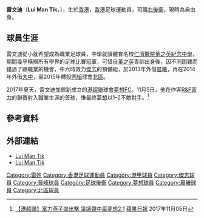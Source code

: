 {{Infobox football biography
| name         = 雷文迪 <br> Lui Man Tik
| image        = Lui Man Tik.jpg
| fullname     = 雷文迪
| nickname     = 雷神，Mandy，粉嶺樓球皇
| birth_date   = {{birth date and age|1994|6|1}}
| birth_place  = {{HKG-1959}}
| height       = {{height|m=1.77}}
| position     = [[右後衛|右後衛]]、[[左後衛|左後衛]]、[[中堅|中堅]]、[[防守中場|防守中場]]
| currentclub  = 
| clubnumber   = 
| youthyears1 = 2006–2013
| youthclubs1 = [[傑志體育會|傑志]]
| years1 = 2013–2015
| clubs1 = [[傑志體育會|傑志]]
| caps1  = 0
| goals1 = 0
| years2 = 2013–2014
| clubs2 = → [[晨曦體育會|晨曦]]
| caps2  = 0
| goals2 = 0
| years3 = 2014–2015
| clubs3 = → [[大中足球會|大中]]
| caps3  = 
| goals3 = 
| years4 = 2015–2016
| clubs4 = [[北區足球會|北區]]
| caps4  = 
| goals4 = 
| years5 = 2017–2019
| clubs5 = [[夢想體育會|夢想FC]]
| caps5  = 19
| goals5 = 1
| years6 = 2019–2020
| clubs6 = [[香港飛馬足球會|香港飛馬]]
| caps6  = 4
| goals6 = 0
| nationalyeears1 = 
| nationalteam1  = 
| nationalcaps1  = 
| nationalgoals1 = 
| pcupdate = 1 June 2020
| ntupdate =
}}

'''雷文迪'''（'''Lui Man Tik'''，{{bd|1994年|6月1日|catIdx=Lui Man Tik}}），生於[[香港|香港]]，[[香港|香港]]足球運動員，司職[[右後衛|右後衛]]，現時為自由身。

==球員生涯==
雷文迪從小就希望成為職業足球員，中學就讀體育名校[[仁濟醫院董之英紀念中學|仁濟醫院董之英紀念中學]]，期間幾乎橫掃所有學界的足球比賽冠軍，可惜自[[仁濟醫院董之英紀念中學|董之英]]青訓出身後，因不同困難而錯過了踢職業的機會，中六時效力[[傑志體育會|傑志]]的預備組，於2013年外借[[晨曦體育會|晨曦]]，再在2014年外借[[大中足球會|大中]]，至2015年轉投[[香港丙組聯賽|丙組]]球會[[北區足球會|北區]]。

2017年夏天，雷文迪加盟新成立的[[港超聯|港超聯]]球會[[夢想體育會|夢想FC]]。11月5日，他在作客[[R&F富力足球會|R&F富力]]的聯賽射入職業生涯的首球，惟最終[[夢想體育會|夢想]]以1–2不敵對手。<ref>[https://hk.sports.appledaily.com/sports/realtime/article/20171105/57420570 【港超聯】富力燕子崗出擊 爭議聲中贏夢想2:1] {{Wayback|url=https://hk.sports.appledaily.com/sports/realtime/article/20171105/57420570 |date=20171107013255 }} [[蘋果日報|蘋果日報]] 2017年11月05日</ref>

==參考資料==
{{Reflist}}

==外部連結==
*[https://www.hkfa.com/ch/club/201/detail?player=8487 Lui Man Tik] {{Wayback|url=https://www.hkfa.com/ch/club/201/detail?player=8487 |date=20180915122343 }}
*[https://www.transfermarkt.com/man-tik-lui/profil/spieler/274199 Lui Man Tik] {{Wayback|url=https://www.transfermarkt.com/man-tik-lui/profil/spieler/274199 |date=20180915122328 }}

{{DEFAULTSORT:Lui Man Tik}} 
[[Category:雷姓|Category:雷姓]]
[[Category:香港足球運動員|Category:香港足球運動員]]
[[Category:港甲球員|Category:港甲球員]]
[[Category:傑志球員|Category:傑志球員]]
[[Category:晉峰球員|Category:晉峰球員]]
[[Category:足球後衛|Category:足球後衛]]
[[Category:夢想球員|Category:夢想球員]]
[[Category:晨曦球員|Category:晨曦球員]]
[[Category:北區球員|Category:北區球員]]
